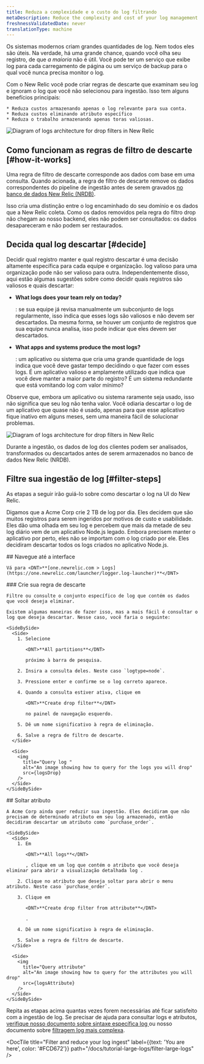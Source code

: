 ```yaml
---
title: Reduza a complexidade e o custo do log filtrando
metaDescription: Reduce the complexity and cost of your log management by filtering your logs with drop rules
freshnessValidatedDate: never
translationType: machine
---
```







Os sistemas modernos criam grandes quantidades de log. Nem todos eles são úteis. Na verdade, há uma grande chance, quando você olha seu registro, de que _a maioria_ não é útil. Você pode ter um serviço que exibe log para cada carregamento de página ou um serviço de backup para o qual você nunca precisa monitor o log.

<SideBySide>
  <Side>
    Com o New Relic você pode criar regras de descarte que examinam seu log e ignoram o log que você não selecionou para ingestão. Isso tem alguns benefícios principais:

    * Reduza custos armazenando apenas o log relevante para sua conta.
    * Reduza custos eliminando atributo específico
    * Reduza o trabalho armazenando apenas toras valiosas.
  </Side>

  <Side>
    <img
      title="Logs architecture for drop filters in New Relic"
      alt="Diagram of logs architecture for drop filters in New Relic"
      src={logsIntro}
    />
  </Side>
</SideBySide>

## Como funcionam as regras de filtro de descarte [#how-it-works]

Uma regra de filtro de descarte corresponde aos dados com base em uma consulta. Quando acionada, a regra de filtro de descarte remove os dados correspondentes do pipeline de ingestão antes de serem gravados [no banco de dados New Relic (NRDB)](/docs/data-apis/get-started/nrdb-horsepower-under-hood/).

Isso cria uma distinção entre o log encaminhado do seu domínio e os dados que a New Relic coleta. Como os dados removidos pela regra do filtro drop não chegam ao nosso backend, eles não podem ser consultados: os dados desapareceram e não podem ser restaurados.

## Decida qual log descartar [#decide]

Decidir qual registro manter e qual registro descartar é uma decisão altamente específica para cada equipe e organização. log valioso para uma organização pode não ser valioso para outra. Independentemente disso, aqui estão algumas sugestões sobre como decidir quais registros são valiosos e quais descartar:

* <DNT>**What logs does your team rely on today?**</DNT>

  : se sua equipe já revisa manualmente um subconjunto de logs regularmente, isso indica que esses logs são valiosos e não devem ser descartados. Da mesma forma, se houver um conjunto de registros que sua equipe nunca analisa, isso pode indicar que eles devem ser descartados.

* <DNT>**What apps and systems produce the most logs?**</DNT>

  : um aplicativo ou sistema que cria uma grande quantidade de logs indica que você deve gastar tempo decidindo o que fazer com esses logs. É um aplicativo valioso e amplamente utilizado que indica que você deve manter a maior parte do registro? É um sistema redundante que está vomitando log com valor mínimo?

Observe que, embora um aplicativo ou sistema raramente seja usado, isso não significa que seu log não tenha valor. Você odiaria descartar o log de um aplicativo que quase não é usado, apenas para que esse aplicativo fique inativo em alguns meses, sem uma maneira fácil de solucionar problemas.

<img
  title="Logs architecture for drop filters in New Relic"
  alt="Diagram of logs architecture for drop filters in New Relic"
  src={logsIngestPipeline}
/>

<figcaption>
  Durante a ingestão, os dados de log dos clientes podem ser analisados, transformados ou descartados antes de serem armazenados no banco de dados New Relic (NRDB).
</figcaption>

## Filtre sua ingestão de log [#filter-steps]

As etapas a seguir irão guiá-lo sobre como descartar o log na UI do New Relic.

Digamos que a Acme Corp crie 2 TB de log por dia. Eles decidem que são muitos registros para serem ingeridos por motivos de custo e usabilidade. Eles dão uma olhada em seu log e percebem que mais da metade de seu log diário vem de um aplicativo Node.js legado. Embora precisem manter o aplicativo por perto, eles não se importam com o log criado por ele. Eles decidiram descartar todos os logs criados no aplicativo Node.js.

<Steps>
  <Step>
    ## Navegue até a interface

    Vá para <DNT>**[one.newrelic.com > Logs](https://one.newrelic.com/launcher/logger.log-launcher)**</DNT>
  </Step>

  <Step>
    ### Crie sua regra de descarte

    Filtre ou consulte o conjunto específico de log que contém os dados que você deseja eliminar.

    Existem algumas maneiras de fazer isso, mas a mais fácil é consultar o log que deseja descartar. Nesse caso, você faria o seguinte:

    <SideBySide>
      <Side>
        1. Selecione

           <DNT>**All partitions**</DNT>

           próximo à barra de pesquisa.

        2. Insira a consulta deles. Neste caso `logtype=node`.

        3. Pressione enter e confirme se o log correto aparece.

        4. Quando a consulta estiver ativa, clique em

           <DNT>**Create drop filter**</DNT>

           no painel de navegação esquerdo.

        5. Dê um nome significativo à regra de eliminação.

        6. Salve a regra de filtro de descarte.
      </Side>

      <Side>
        <img
          title="Query log "
          alt="An image showing how to query for the logs you will drop"
          src={logsDrop}
        />
      </Side>
    </SideBySide>
  </Step>

  <Step>
    ## Soltar atributo

    A Acme Corp ainda quer reduzir sua ingestão. Eles decidiram que não precisam de determinado atributo em seu log armazenado, então decidiram descartar um atributo como `purchase_order`.

    <SideBySide>
      <Side>
        1. Em

           <DNT>**All logs**</DNT>

           , clique em um log que contém o atributo que você deseja eliminar para abrir a visualização detalhada log .

        2. Clique no atributo que deseja soltar para abrir o menu atributo. Neste caso `purchase_order`.

        3. Clique em

           <DNT>**Create drop filter from attribute**</DNT>

           .

        4. Dê um nome significativo à regra de eliminação.

        5. Salve a regra de filtro de descarte.
      </Side>

      <Side>
        <img
          title="Query attribute"
          alt="An image showing how to query for the attributes you will drop"
          src={logsAttribute}
        />
      </Side>
    </SideBySide>
  </Step>
</Steps>

Repita as etapas acima quantas vezes forem necessárias até ficar satisfeito com a ingestão de log. Se precisar de ajuda para consultar logs e atributos, [verifique nosso documento sobre sintaxe específica log ](/docs/logs/ui-data/query-syntax-logs/)ou nosso documento sobre [filtragem log mais complexa](/docs/logs/ui-data/drop-data-drop-filter-rules/).

<DocTiles numbered>
  <DocTile
    title="Get started"
    path="/docs/tutorial-large-logs/get-started-managing-large-logs"
  />

  <DocTile
    title="Filter and reduce your log ingest"
    label={{text: 'You are here', color: '#FCD672'}}
    path="/docs/tutorial-large-logs/filter-large-logs"
  />

  <DocTile
    title="Organize your logs"
    path="/docs/tutorial-large-logs/organize-large-logs"
  />
</DocTiles>